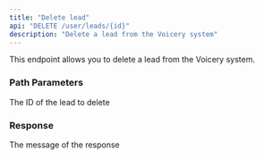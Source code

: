 ```yaml
---
title: "Delete lead"
api: "DELETE /user/leads/{id}"
description: "Delete a lead from the Voicery system"
---
```


This endpoint allows you to delete a lead from the Voicery system.

### Path Parameters

<ParamField path="id" type="integer" required>
  The ID of the lead to delete
</ParamField>

### Response

<ResponseField name="message" type="string">
  The message of the response
</ResponseField>